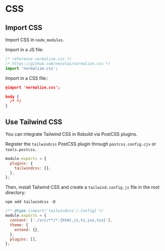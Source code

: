 # CSS

## Import CSS

Import CSS in `node_modules`.

Import in a JS file:

```js filename="src/index.js"
/* reference normalize.css */
/* https://github.com/necolas/normalize.css */
import 'normalize.css';
```

Import in a CSS file::
```json
@import 'normalize.css';

body {
  /* */
}
```


## Use Tailwind CSS

You can integrate Tailwind CSS in Rsbuild via PostCSS plugins.

Register the `tailwindcss` PostCSS plugin through `postcss.config.cjs` or `tools.postcss`.

```js filename="postcss.config.cjs"
module.exports = {
  plugins: {
    tailwindcss: {},
  },
};
```

Then, install Tailwind CSS and create a `tailwind.config.js` file in the root directory:
```shell npm2yarn
npm add tailwindcss -D
```

```js filename="tailwind.config.js"
/** @type {import('tailwindcss').Config} */
module.exports = {
  content: ['./src/**/*.{html,js,ts,jsx,tsx}'],
  theme: {
    extend: {},
  },
  plugins: [],
};
```
